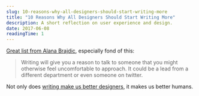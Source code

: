 ```yaml
---
slug: 10-reasons-why-all-designers-should-start-writing-more
title: "10 Reasons Why All Designers Should Start Writing More"
description: A short reflection on user experience and design.
date: 2017-06-08
readingTime: 1
---
```


<a href="https://blog.prototypr.io/10-reasons-why-all-designers-should-start-writing-more-f34646a6e06b" target="_blank">Great list from Alana Brajdic</a>, especially fond of this:

> Writing will give you a reason to talk to someone that you might otherwise feel uncomfortable to approach. It could be a lead from a different department or even someone on twitter.

Not only does <a href="https://antonsten.com/designers-write/">writing make us better designers</a>, it makes us better humans.